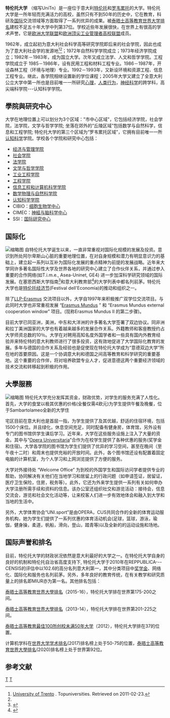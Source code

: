 {{Infobox university
 |name              = 特倫托大學
 |native_name       = Università degli Studi di Trento
 |english_name=University of Trento|image       =File:Logo123456.jpg
 |图像大小=200px|latin_name        = Athesina Studiorum Universitas
 |校训=|established       = 1962
 |type              = [[公立大學|公立大學]]，[[研究型大學|研究型大學]]
 |President=Innocenzo Cipolletta|rector            = [[Paolo_Collini|Paolo Collini]]
 |students          = 16.548 (2015)
 |city              = [[特伦托|特伦托]] 、 [[羅韋雷托|羅韋雷托]]
 |province          = 特倫蒂諾
 |country           = <br>[[File:Flag_of_Europe.svg|20px]] [[File:Flag_of_Italy.svg|20px]] [[意大利|意大利]]
 |campus            =特伦托<br>羅韋雷托分校
 |former_names      = Istituto Universitario Superiore di Scienze Sociali
 |sports            = [http://www.unisport.tn.it/ UNI.Sport]<br />[http://www.unitn.it/cus CUS webpage]
 |affiliations      =欧洲大学联盟，欧洲顶尖工业管理者高校联盟
 |website           = http://www.unitn.it
 |faculty           = 622
 }}

'''特伦托大学''' （缩写UniTn）是一座位于意大利[[特伦托|特伦托]]和[[罗韦累托|罗韦累托]]的大学。特伦托大学是一所年轻而充满活力的高校，虽然只有不到50年的历史中，它在教育，科研及[[国际|国际]]交流领域等方面取得了一系列优异的成果。被[[泰晤士高等教育世界大学排名|泰晤士高等教育世界大学排名]]建校不足五十年大学中列第37位。学校近些年发展很快，在世界上有很高的学术声誉。它是[[欧洲大学联盟|欧洲大学联盟]]和[[欧洲顶尖工业管理者高校联盟|欧洲顶尖工业管理者高校联盟]]成员。

1962年，成立起初为意大利社会科学高等研究学院即后来的社会学院，因此也成为了意大利社会学的发源地<ref name="#1">[http://www.topuniversities.com/institution/university-trento University of Trento] {{webarchive|url=https://web.archive.org/web/20110125111411/http://www.topuniversities.com/institution/university-trento |date=2011-01-25 }}. Topuniversities. Retrieved on 2011-02-23.</ref><ref name="#1"/>；1972年自然科学学院成立；1973年经济学院成立；1982年－1983年，成为国立大学。次年又成立法学、人文和哲学学院。工程学院成立于 1985－1986年，设有民用工程和材料工程专业。1986－1987年，开设森林工程（环境与地理）专业。1992－1993年，又新设环境和资源工程、信息工程专业。继此，各学院相继设置新的学位课程；2005年大学又建立了全意大利公立大学中第一所也是目前唯一一所研究[[心理|心理]]，[[人类行为|人类行为]]，[[神经科学|神经科学]]的跨学科，高尖端科学院---认知科学学院。

==學院與研究中心==
大学在地理位置上可以划分为3个区域："市中心区域"，它包括经济学院，社会学院，法学院，文学与哲学学院; 坐落在郊外的“丘陵区域”包括数学与自然科学，信息和工程学院; 特伦托大学的第三个区域为“罗韦累托区域”，它拥有目前唯一一所[[认知科学|认知科学]]学院。学校各个学院和研究中心包括：
* [https://web.archive.org/web/20190716220742/https://www.economia.unitn.it/en 经济与管理学院]
* [https://web.archive.org/web/20190716220753/https://www.sociologia.unitn.it/en 社会学院]
* [https://web.archive.org/web/20190716220722/https://www.giurisprudenza.unitn.it/en 法学院]
* [https://web.archive.org/web/20190419164637/https://www.lettere.unitn.it/ 文学与哲学学院]
* [https://web.archive.org/web/20190401151842/https://www.dii.unitn.it/en 工业工程学院]
* [https://web.archive.org/web/20190702210019/https://www.dicam.unitn.it/en 工程学院]
*[https://web.archive.org/web/20200722184427/https://www.disi.unitn.it/ 信息工程和计算机科学学院]
* [https://web.archive.org/web/20190716222233/https://www.physics.unitn.it/en 数学物理与自然科学院]
* [https://web.archive.org/web/20190716220730/https://www.cogsci.unitn.it/en 认知科学学院]
*CIBIO：[http://www.cibio.unitn.it 细胞生物学中心] {{Wayback|url=http://www.cibio.unitn.it/ |date=20210309110837 }}
*CIMEC：[http://www.cimec.unitn.it/en 神經与脑科学中心] {{Wayback|url=http://www.cimec.unitn.it/en |date=20210416195333 }}
*SSI：[http://www.sis.unitn.it 国际研究中心] {{Wayback|url=http://www.sis.unitn.it/ |date=20210216104849 }}

==国际化==
[[File:University_of_Trento_Engineering_Building.jpg|缩略图]]
自特伦托大学诞生以来，一直非常重视对国际化规模的发展及投资。意识到所处阿尔卑斯山心脏的重要地理位置，在对自身规模和潜力有明显意识力的基础上，建立起一系列以互补为国际化发展的重点精神为前提的发展战略。近年来大学同许多著名国际性大学及世界各地的研究中心建立了合作伙伴关系，并通过参入重要的合作网络(如T.i.m.e., Asea-Uninet, GE4) 进一步加深科学研究领域的国际发展。在塞恩西斯大学指南<ref>{{cite web |url=http://international.unitn.it/the-university/general-ranking |title=Censis general ranking | Unitn International |publisher=International.unitn.it |date= |accessdate=2011-01-14 |deadurl=yes |archiveurl=https://web.archive.org/web/20110722063830/http://international.unitn.it/the-university/general-ranking |archivedate=2011-07-22 }}</ref>和意大利教育部<ref>{{cite web |url=http://www.corriere.it/cronache/09_luglio_24/cdm_universita_a004e10e-7836-11de-96fb-00144f02aabc.shtml |title=Università, più fondi alle migliori Tagli per 27 atenei "sotto gli standard" – Corriere della Sera |publisher=Corriere.it |date= |accessdate=2011-01-14 |archive-date=2021-01-19 |archive-url=https://web.archive.org/web/20210119113212/https://www.corriere.it/cronache/09_luglio_24/cdm_universita_a004e10e-7836-11de-96fb-00144f02aabc.shtml |dead-url=no }}</ref>的大学列表中都名列前茅。特伦托大学也是[[特伦托经济节|特伦托经济节]](Festival dell'Economia)的推动和组织之一。

除了[https://ec.europa.eu/programmes/erasmus-plus/node_en LLP-Erasmus] {{Wayback|url=https://ec.europa.eu/programmes/erasmus-plus/node_en |date=20200523063128 }}交流项目以外，大学自1997年来积极推广双学位交流项目。与此同时大学也非常重视发展 “[https://ec.europa.eu/programmes/erasmus-plus/node_en Erasmus Mundus] {{Wayback|url=https://ec.europa.eu/programmes/erasmus-plus/node_en |date=20200523063128 }}” 和 “Erasmus Mundus external cooperation window” 项目。(现称Erasmus Mundus II 的第二步骤)。

目前大学已同亚洲，美洲，中东和大洋洲的许多著名大学签署了双边协议。同非洲和拉丁美洲国家的大学也有着越来越多的发展合作关系。外籍教师和客座教授约占大学师资总数的10％。大学在对聘用高知名度外国学者和一些具有国内外教育经验并来特伦特的意大利教师进行了很多投资，这有效地促进了大学国际化教育的发展。多年与德国的合作关系及经验也是促使现在特伦托大学成为“意德双边大学”所在地的首要原因。这是一个协调意大利和德国之间高等教育和科学研究的重要基地。这个重要的合作伴，将对培养欧盟专业人才，促进意德这两个重要经济领域的技术交流和转移起到积极的作用。

== 大學服務 ==
[[File:Law_department.jpg|缩略图]]
特伦托大学充分发挥其资金，财政优势，对学生的服务充满了人性化。首先，大学的食堂以极其优惠的价格(全餐仅需4欧元)为学生提供午餐及晚餐，位于Sambartolameo全新的大学住

宅区目前在意大利也是首屈一指，为学生提供了及其优越，舒适的住宿环境，包括1500个床位。并且绿化，休息空间充足，同时配备有健身房，体育馆，另外设有专门的图书馆供学生课后学习。近年来，大学在这些服务设施上注入了大量的资金。其中与“[https://web.archive.org/web/20190329104616/https://www.operauni.tn.it/ Opera Universitaria]”合作为在校学生提供了各种优惠的服务(奖学金和住宿)。大学各学院的图书馆为学生们提供了优异的学习空间，甚至在晚间（至午夜十二时）和周末也提供充裕的开放时间。此外，各个图书馆还设有配置着固定电脑的计算机室，为个人学习和上网浏览提供了方便的服务。

大学对外接待处 “Welcome Office” 为到校的外国学生和国际访问学者提供专业的帮助，协同解决有关他们在当地学习和居留上的行政问题（如申请签证，居留证，医疗卫生保险，住房，税务等）。此外，它还为外来学生提供一系列有关如何申办大学注册所需手续和资料的信息。该办公室还组织社交和游览活动：接待会，信息交流会，游览和社会文化活动等，让来校客人们进一步有效地体会和融入到大学和当地的生活中。

另外，大学体育协会“UNI.sport”是由OPERA，CUS共同合作的全新的体育运动服务机构，她为学生们提供了一系列优惠的体育活动机会(足球，篮球，游泳，瑜伽，健身操，柔道，帆船，滑向，登山，踏青等)以及全新的的运动设施和场地。

==国际声誉和排名==

目前，特伦托大学的财政状况依然是意大利最好的大学之一。在特伦托大学自身的良好的机制和特伦托自治省高度支持下, 特伦托大学于2010年在REPPUBLICA---CENSIS的评估中以102.6的高分名列意大利第一，其中分类项目中[[奖学金|奖学金]]、网络化、国际化和服务也名列前茅。另外，多年良好的教育传统，在有关教学和研究质量上的排名即MIUR亦为第一名。其他排名包括：

[[泰晤士高等教育世界大學排名|泰晤士高等教育世界大學排名]]（2015-16），特伦托大学排在世界第175-200之间。

[[泰晤士高等教育世界大學排名|泰晤士高等教育世界大學排名]]（2013-14），特伦托大学排在世界第201-225之间。

[[泰晤士高等教育最佳100所创校未满50年大学|泰晤士高等教育最佳100所创校未满50年大学]]（2012），特伦托大学排在37的位置。

计算机学科在[[世界大学学术排名|世界大学学术排名]](2017)排名榜上处于50-75的位置，[[泰晤士高等教育世界大學排名|泰晤士高等教育世界大學排名]](2020)排名榜上处于世界第92位。<br />

==参考文献==
<references/>

{{意大利大学}}
{{欧洲顶尖工业管理者高校联盟}}
{{Authority control}}
[[Category:義大利大學|T]]
[[Category:1962年創建的教育機構|T]]